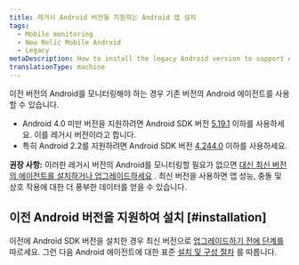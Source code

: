 ```yaml
---
title: 레거시 Android 버전을 지원하는 Android 앱 설치
tags:
  - Mobile monitoring
  - New Relic Mobile Android
  - Legacy
metaDescription: How to install the legacy Android version to support Android 2.2. We recommend installing the latest version of the agent whenever possilbe
translationType: machine
---
```


이전 버전의 Android를 모니터링해야 하는 경우 기존 버전의 Android 에이전트를 사용할 수 있습니다.

* Android 4.0 미만 버전을 지원하려면 Android SDK 버전 [5.19.1](/docs/release-notes/mobile-release-notes/android-release-notes/android-5191-0) 이하를 사용하세요. 이를 레거시 버전이라고 합니다.
* 특히 Android 2.2를 지원하려면 Android SDK 버전 [4.244.0](/docs/release-notes/mobile-release-notes/android-release-notes/android-24440) 이하를 사용하세요.

**권장 사항:** 이러한 레거시 버전의 Android를 모니터링할 필요가 없으면 [대신 최신 버전의 에이전트를 설치하거나 업그레이드하세요](/docs/mobile-monitoring/new-relic-mobile-android/install-configure/upgrade-new-relic-mobiles-android-sdk) . 최신 버전을 사용하면 앱 성능, 충돌 및 상호 작용에 대한 더 풍부한 데이터를 얻을 수 있습니다.

## 이전 Android 버전을 지원하여 설치 [#installation]

이전에 Android SDK 버전을 설치한 경우 최신 버전으로 [업그레이드하기 전에 단계를](/docs/mobile-monitoring/new-relic-mobile-android/install-configure/upgrade-new-relic-mobiles-android-sdk#android_upgrade_1) 따르세요. 그런 다음 Android 에이전트에 대한 표준 [설치 및 구성 절차](/docs/mobile-monitoring/new-relic-mobile-android/install-configure) 를 따릅니다.